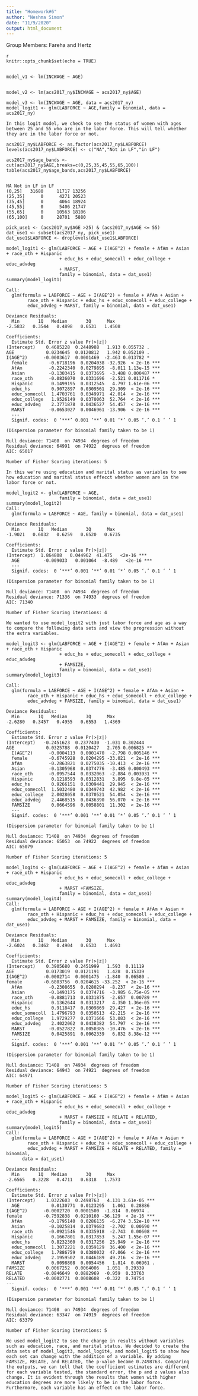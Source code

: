 ```yaml
---
title: "Homework#6"
author: "Neshma Simon"
date: "11/9/2020"
output: html_document
---
```

Group Members: Fareha and Hertz
```
{r setup, include=FALSE}
knitr::opts_chunk$set(echo = TRUE)
```

```

model_v1 <- lm(INCWAGE ~ AGE)


model_v2 <- lm(acs2017_ny$INCWAGE ~ acs2017_ny$AGE)

model_v3 <- lm(INCWAGE ~ AGE, data = acs2017_ny)
model_logit1 <- glm(LABFORCE ~ AGE,family = binomial, data = acs2017_ny)
```
```
In this logit model, we check to see the status of women with ages between 25 and 55 who are in the labor force. This will tell whether they are in the labor force or not. 
```
```
acs2017_ny$LABFORCE <- as.factor(acs2017_ny$LABFORCE)
levels(acs2017_ny$LABFORCE) <- c("NA","Not in LF","in LF")

acs2017_ny$age_bands <- cut(acs2017_ny$AGE,breaks=c(0,25,35,45,55,65,100))
table(acs2017_ny$age_bands,acs2017_ny$LABFORCE)


NA Not in LF in LF
(0,25]   31680     11717 13256
(25,35]      0      4271 20523
(35,45]      0      4064 18924
(45,55]      0      5406 21747
(55,65]      0     10563 18106
(65,100]     0     28701  5880
```
```
pick_use1 <- (acs2017_ny$AGE >25) & (acs2017_ny$AGE <= 55)
dat_use1 <- subset(acs2017_ny, pick_use1)
dat_use1$LABFORCE <- droplevels(dat_use1$LABFORCE)

model_logit1 <- glm(LABFORCE ~ AGE + I(AGE^2) + female + AfAm + Asian + race_oth + Hispanic 
                    + educ_hs + educ_somecoll + educ_college + educ_advdeg 
                    + MARST,
                    family = binomial, data = dat_use1)
summary(model_logit1)

Call:
  glm(formula = LABFORCE ~ AGE + I(AGE^2) + female + AfAm + Asian + 
        race_oth + Hispanic + educ_hs + educ_somecoll + educ_college + 
        educ_advdeg + MARST, family = binomial, data = dat_use1)

Deviance Residuals: 
  Min       1Q   Median       3Q      Max  
-2.5832   0.3544   0.4898   0.6531   1.4508  

Coefficients:
  Estimate Std. Error z value Pr(>|z|)    
(Intercept)    0.4685228  0.2448988   1.913 0.055732 .  
AGE            0.0234645  0.0120812   1.942 0.052109 .  
I(AGE^2)      -0.0003617  0.0001469  -2.463 0.013782 *  
  female        -0.6718196  0.0204038 -32.926  < 2e-16 ***
  AfAm          -0.2242340  0.0279895  -8.011 1.13e-15 ***
  Asian         -0.1303415  0.0373695  -3.488 0.000487 ***
  race_oth      -0.0836070  0.0331696  -2.521 0.011716 *  
  Hispanic       0.1499195  0.0312545   4.797 1.61e-06 ***
  educ_hs        0.9072897  0.0309561  29.309  < 2e-16 ***
  educ_somecoll  1.4703761  0.0349971  42.014  < 2e-16 ***
  educ_college   1.9526149  0.0370063  52.764  < 2e-16 ***
  educ_advdeg    2.3771878  0.0436527  54.457  < 2e-16 ***
  MARST         -0.0653027  0.0046961 -13.906  < 2e-16 ***
  ---
  Signif. codes:  0 ‘***’ 0.001 ‘**’ 0.01 ‘*’ 0.05 ‘.’ 0.1 ‘ ’ 1

(Dispersion parameter for binomial family taken to be 1)

Null deviance: 71408  on 74934  degrees of freedom
Residual deviance: 64991  on 74922  degrees of freedom
AIC: 65017

Number of Fisher Scoring iterations: 5
```
```
In this we're using education and marital status as variables to see how education and marital status effecct whether women are in the labor force or not.
```
```
model_logit2 <- glm(LABFORCE ~ AGE,
                    family = binomial, data = dat_use1)
summary(model_logit2)
Call:
  glm(formula = LABFORCE ~ AGE, family = binomial, data = dat_use1)

Deviance Residuals: 
  Min       1Q   Median       3Q      Max  
-1.9021   0.6032   0.6259   0.6520   0.6735  

Coefficients:
  Estimate Std. Error z value Pr(>|z|)    
(Intercept)  1.864808   0.044962  41.475   <2e-16 ***
  AGE         -0.009033   0.001064  -8.489   <2e-16 ***
  ---
  Signif. codes:  0 ‘***’ 0.001 ‘**’ 0.01 ‘*’ 0.05 ‘.’ 0.1 ‘ ’ 1

(Dispersion parameter for binomial family taken to be 1)

Null deviance: 71408  on 74934  degrees of freedom
Residual deviance: 71336  on 74933  degrees of freedom
AIC: 71340

Number of Fisher Scoring iterations: 4
```
```
We wanted to use model_logit2 with just labor force and age as a way to compare the following data sets and view the progression without the extra variables. 
```
```
model_logit3 <- glm(LABFORCE ~ AGE + I(AGE^2) + female + AfAm + Asian + race_oth + Hispanic 
                    + educ_hs + educ_somecoll + educ_college + educ_advdeg 
                    + FAMSIZE,
                    family = binomial, data = dat_use1)
summary(model_logit3)

Call:
  glm(formula = LABFORCE ~ AGE + I(AGE^2) + female + AfAm + Asian + 
        race_oth + Hispanic + educ_hs + educ_somecoll + educ_college + 
        educ_advdeg + FAMSIZE, family = binomial, data = dat_use1)

Deviance Residuals: 
  Min       1Q   Median       3Q      Max  
-2.6280   0.3457   0.4955   0.6553   1.4369  

Coefficients:
  Estimate Std. Error z value Pr(>|z|)    
(Intercept)   -0.2451623  0.2377430  -1.031 0.302444    
AGE            0.0325788  0.0120427   2.705 0.006825 ** 
  I(AGE^2)      -0.0004113  0.0001470  -2.798 0.005146 ** 
  female        -0.6745928  0.0204295 -33.021  < 2e-16 ***
  AfAm          -0.2863821  0.0275035 -10.413  < 2e-16 ***
  Asian         -0.1305968  0.0374776  -3.485 0.000493 ***
  race_oth      -0.0957544  0.0332063  -2.884 0.003931 ** 
  Hispanic       0.1218593  0.0312831   3.895  9.8e-05 ***
  educ_hs        0.9266151  0.0309441  29.945  < 2e-16 ***
  educ_somecoll  1.5032480  0.0349743  42.982  < 2e-16 ***
  educ_college   2.0028058  0.0370521  54.054  < 2e-16 ***
  educ_advdeg    2.4468515  0.0436390  56.070  < 2e-16 ***
  FAMSIZE        0.0664596  0.0058801  11.302  < 2e-16 ***
  ---
  Signif. codes:  0 ‘***’ 0.001 ‘**’ 0.01 ‘*’ 0.05 ‘.’ 0.1 ‘ ’ 1

(Dispersion parameter for binomial family taken to be 1)

Null deviance: 71408  on 74934  degrees of freedom
Residual deviance: 65053  on 74922  degrees of freedom
AIC: 65079

Number of Fisher Scoring iterations: 5
```
```
model_logit4 <- glm(LABFORCE ~ AGE + I(AGE^2) + female + AfAm + Asian + race_oth + Hispanic 
                    + educ_hs + educ_somecoll + educ_college + educ_advdeg 
                    + MARST +FAMSIZE,
                    family = binomial, data = dat_use1)
summary(model_logit4)
Call:
  glm(formula = LABFORCE ~ AGE + I(AGE^2) + female + AfAm + Asian + 
        race_oth + Hispanic + educ_hs + educ_somecoll + educ_college + 
        educ_advdeg + MARST + FAMSIZE, family = binomial, data = dat_use1)

Deviance Residuals: 
  Min       1Q   Median       3Q      Max  
-2.6024   0.3462   0.4904   0.6533   1.4693  

Coefficients:
  Estimate Std. Error z value Pr(>|z|)    
(Intercept)    0.3905680  0.2451999   1.593  0.11119    
AGE            0.0173019  0.0121191   1.428  0.15339    
I(AGE^2)      -0.0002714  0.0001475  -1.840  0.06580 .  
female        -0.6803756  0.0204615 -33.252  < 2e-16 ***
  AfAm          -0.2308655  0.0280294  -8.237  < 2e-16 ***
  Asian         -0.1493175  0.0374716  -3.985 6.75e-05 ***
  race_oth      -0.0881713  0.0331875  -2.657  0.00789 ** 
  Hispanic       0.1362644  0.0313217   4.350 1.36e-05 ***
  educ_hs        0.9118417  0.0309869  29.427  < 2e-16 ***
  educ_somecoll  1.4796793  0.0350513  42.215  < 2e-16 ***
  educ_college   1.9729277  0.0371666  53.083  < 2e-16 ***
  educ_advdeg    2.4022062  0.0438382  54.797  < 2e-16 ***
  MARST         -0.0527822  0.0050385 -10.476  < 2e-16 ***
  FAMSIZE        0.0425891  0.0062339   6.832 8.38e-12 ***
  ---
  Signif. codes:  0 ‘***’ 0.001 ‘**’ 0.01 ‘*’ 0.05 ‘.’ 0.1 ‘ ’ 1

(Dispersion parameter for binomial family taken to be 1)

Null deviance: 71408  on 74934  degrees of freedom
Residual deviance: 64943  on 74921  degrees of freedom
AIC: 64971

Number of Fisher Scoring iterations: 5
```
```
model_logit5 <- glm(LABFORCE ~ AGE + I(AGE^2) + female + AfAm + Asian + race_oth + Hispanic 
                    + educ_hs + educ_somecoll + educ_college + educ_advdeg 
                    + MARST + FAMSIZE + RELATE + RELATED,
                    family = binomial, data = dat_use1)
summary(model_logit5)
Call:
  glm(formula = LABFORCE ~ AGE + I(AGE^2) + female + AfAm + Asian + 
        race_oth + Hispanic + educ_hs + educ_somecoll + educ_college + 
        educ_advdeg + MARST + FAMSIZE + RELATE + RELATED, family = binomial, 
      data = dat_use1)

Deviance Residuals: 
  Min       1Q   Median       3Q      Max  
-2.6565   0.3228   0.4711   0.6318   1.7573  

Coefficients:
  Estimate Std. Error z value Pr(>|z|)    
(Intercept)    1.0322603  0.2498763   4.131 3.61e-05 ***
  AGE            0.0130771  0.0123295   1.061  0.28886    
I(AGE^2)      -0.0002720  0.0001500  -1.814  0.06974 .  
female        -0.7592838  0.0210160 -36.129  < 2e-16 ***
  AfAm          -0.1795140  0.0286135  -6.274 3.52e-10 ***
  Asian         -0.1025814  0.0379683  -2.702  0.00690 ** 
  race_oth      -0.0921546  0.0335918  -2.743  0.00608 ** 
  Hispanic       0.1667801  0.0317853   5.247 1.55e-07 ***
  educ_hs        0.8232360  0.0317256  25.949  < 2e-16 ***
  educ_somecoll  1.3072221  0.0359129  36.400  < 2e-16 ***
  educ_college   1.7886759  0.0380032  47.066  < 2e-16 ***
  educ_advdeg    2.1959502  0.0446189  49.216  < 2e-16 ***
  MARST          0.0098808  0.0054456   1.814  0.06961 .  
FAMSIZE        0.0067252  0.0064006   1.051  0.29339    
RELATE        -0.0846649  0.0882969  -0.959  0.33763    
RELATED       -0.0002771  0.0008608  -0.322  0.74754    
---
  Signif. codes:  0 ‘***’ 0.001 ‘**’ 0.01 ‘*’ 0.05 ‘.’ 0.1 ‘ ’ 1

(Dispersion parameter for binomial family taken to be 1)

Null deviance: 71408  on 74934  degrees of freedom
Residual deviance: 63347  on 74919  degrees of freedom
AIC: 63379

Number of Fisher Scoring iterations: 5
```
```
We used model_logit2 to see the change in results without variables such as education, race, and marital status. We decided to create the data sets of model_logit3, model_logit4, and model_logit5 to show how each set can change with the addition of a variable. By adding FAMSIZE, RELATE, and RELATED, the p-value became 0.2498763. Comparing the outputs, we can tell that the coefficient estimates are different for each variable tested, the standard error, the p and z values also change. It is evident through the results that women with higher education degrees are more likely to be in the labor force. Furthermore, each variable has an effect on the labor force.
```